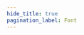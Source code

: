 ```yaml
---
hide_title: true
pagination_label: Font
---
```



<FeatureIcon src={css} alt="Font" title="Font" />
<LinkList
  srcList={[
    {
      title: "在 CSS 中引入字体",
      link: "/docs/front-end/css/font/import-font-in-css",
      src: css,
      alt: "在 CSS 中引入字体",
    },
    {
      title: "文本显示",
      link: "/docs/front-end/css/font/display",
      src: css,
      alt: "文本显示",
    },
  ]}
/>
